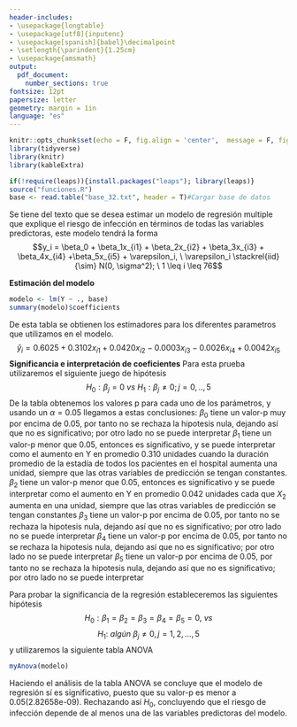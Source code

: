 ```yaml
---
header-includes:
- \usepackage{longtable}
- \usepackage[utf8]{inputenc}
- \usepackage[spanish]{babel}\decimalpoint
- \setlength{\parindent}{1.25cm}
- \usepackage{amsmath}
output:
  pdf_document:
    number_sections: true
fontsize: 12pt
papersize: letter
geometry: margin = 1in
language: "es"
---
```


```r
knitr::opts_chunk$set(echo = F, fig.align = 'center',  message = F, fig.pos = "H")
library(tidyverse)
library(knitr)
library(kableExtra)
```

\input{titlepage}
\thispagestyle{empty}
\tableofcontents
\listoffigures
\listoftables

```r
if(!require(leaps)){install.packages("leaps"); library(leaps)}
source("funciones.R")
base <- read.table("base_32.txt", header = T)#Cargar base de datos

```
\newpage
\section{Ejercicio 1}
Se tiene del texto que se desea estimar un modelo de regresión multiple que explique el riesgo de infección en términos de todas las variables predictoras, este modelo tendrá la forma
$$y_i = \beta_0 + \beta_1x_{i1} + \beta_2x_{i2} +  \beta_3x_{i3} + \beta_4x_{i4} +\beta_5x_{i5} + \varepsilon_i, \ \varepsilon_i \stackrel{iid}{\sim} N(0, \sigma^2);  \ 1 \leq i \leq 76$$
\subsection{Estimación del modelo, significancia e interpretación de coeficientes}
__Estimación del modelo__
```r
modelo <- lm(Y ~ ., base)
summary(modelo)$coefficients
```
De esta tabla se obtienen los estimadores para los diferentes parametros que utilizamos en el modelo.
$$\hat{y}_i=0.6025+0.3102x_{i1}+0.0420x_{i2}-0.0003x_{i3}-0.0026x_{i4}+0.0042x_{i5}$$
__Significancia e interpretación de coeficientes__
Para esta prueba utilizaremos el siguiente juego de hipótesis
$$H_0:\beta_j=0\ vs\ H_1:\beta_j\ne0;j=0,..,5$$
De la tabla obtenemos los valores p para cada uno de los parámetros, y usando un $\alpha=0.05$ llegamos a estas conclusiones:\newline
$\beta_0$ tiene un valor-p muy por encima de 0.05, por tanto no se rechaza la hipotesis nula, dejando así que no es significativo; por otro lado no se puede interpretar\newline
$\beta_1$ tiene un valor-p menor que 0.05, entonces es significativo, y se puede interpretar como el aumento en Y en promedio 0.310 unidades cuando la duración promedio de la estadía de todos los pacientes en el hospital aumenta una unidad, siempre que las otras variables de predicción se tengan constantes.\newline
$\beta_2$ tiene un valor-p menor que 0.05, entonces es significativo y se puede interpretar como el aumento en Y en promedio 0.042 unidades cada que $X_2$ aumenta en una unidad, siempre que las otras variables de predicción se tengan constantes \newline
$\beta_3$ tiene un valor-p por encima de 0.05, por tanto no se rechaza la hipotesis nula, dejando así que no es significativo; por otro lado no se puede interpretar\newline
$\beta_4$ tiene un valor-p por encima de 0.05, por tanto no se rechaza la hipotesis nula, dejando así que no es significativo; por otro lado no se puede interpretar\newline
$\beta_5$ tiene un valor-p por encima de 0.05, por tanto no se rechaza la hipotesis nula, dejando así que no es significativo; por otro lado no se puede interpretar\newline

\subsection{Significancia de la regresión}

Para probar la significancia de la regresión estableceremos las siguientes hipótesis\newline
$$H_0:\beta_1 = \beta_2 = \beta_3 = \beta_4 = \beta_5 = 0, \ vs$$
$$H_1:\ algún\ \beta_j\ne0,j=1,2,...,5$$
y utilizaremos la siguiente tabla ANOVA
```r
myAnova(modelo)
```
Haciendo el análisis de la tabla ANOVA se concluye que el modelo de regresión sí es significativo, puesto que su valor-p es menor a 0.05(2.82658e-09). Rechazando así $H_0$, concluyendo que el riesgo de infección depende de al menos una de las variables predictoras del modelo.
